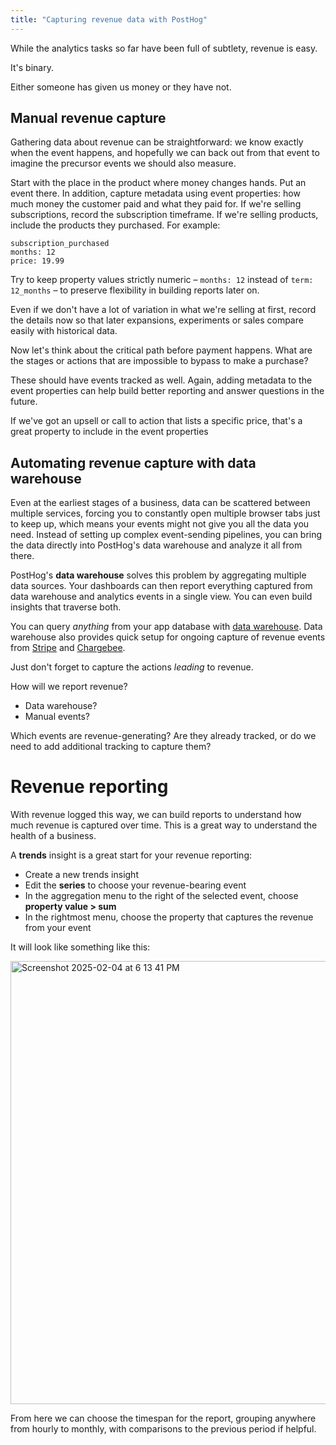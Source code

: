 ```yaml
---
title: "Capturing revenue data with PostHog"
---
```



<AnalyticsPlannerTip />

While the analytics tasks so far have been full of subtlety, revenue is easy.

It's binary.

Either someone has given us money or they have not.

## Manual revenue capture

Gathering data about revenue can be straightforward: we know exactly when the event happens, and hopefully we can back out from that event to imagine the precursor events we should also measure.

Start with the place in the product where money changes hands. Put an event there. In addition, capture metadata using event properties: how much money the customer paid and what they paid for. If we're selling subscriptions, record the subscription timeframe. If we're selling products, include the products they purchased. For example:

```
subscription_purchased  
months: 12  
price: 19.99
```

Try to keep property values strictly numeric – `months: 12` instead of `term: 12_months` – to preserve flexibility in building reports later on.

Even if we don't have a lot of variation in what we're selling at first, record the details now so that later expansions, experiments or sales compare easily with historical data.

Now let's think about the critical path before payment happens. What are the stages or actions that are impossible to bypass to make a purchase?

These should have events tracked as well. Again, adding metadata to the event properties can help build better reporting and answer questions in the future.

If we've got an upsell or call to action that lists a specific price, that's a great property to include in the event properties

## Automating revenue capture with data warehouse

Even at the earliest stages of a business, data can be scattered between multiple services, forcing you to constantly open multiple browser tabs just to keep up, which means your events might not give you all the data you need. Instead of setting up complex event-sending pipelines, you can bring the data directly into PostHog's data warehouse and analyze it all from there.

PostHog's **data warehouse** solves this problem by aggregating multiple data sources. Your dashboards can then report everything captured from data warehouse and analytics events in a single view. You can even build insights that traverse both.

You can query *anything* from your app database with [data warehouse](https://posthog.com/docs/data-warehouse/query). Data warehouse also provides quick setup for ongoing capture of revenue events from [Stripe](https://posthog.com/docs/cdp/sources/stripe) and [Chargebee](https://posthog.com/docs/cdp/sources/chargebee). 

Just don't forget to capture the actions *leading* to revenue.

<Admonition icon="IconPencil" title="Planning revenue reporting">

How will we report revenue?

- Data warehouse?
- Manual events?

Which events are revenue-generating? Are they already tracked, or do we need to add additional tracking to capture them?

</Admonition>

# Revenue reporting

With revenue logged this way, we can build reports to understand how much revenue is captured over time. This is a great way to understand the health of a business.

A **trends** insight is a great start for your revenue reporting:

- Create a new trends insight  
- Edit the **series** to choose your revenue-bearing event  
- In the aggregation menu to the right of the selected event, choose **property value > sum**  
- In the rightmost menu, choose the property that captures the revenue from your event

It will look like something like this:

<img width="709" alt="Screenshot 2025-02-04 at 6 13 41 PM" src="https://github.com/user-attachments/assets/2f749f1a-0893-49b1-9a8e-b268ae963559" />


From here we can choose the timespan for the report, grouping anywhere from hourly to monthly, with comparisons to the previous period if helpful.
